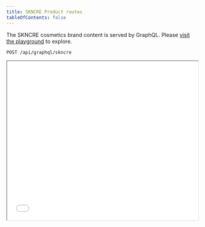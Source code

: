 ```yaml
---
title: SKNCRE Product routes
tableOfContents: false
---
```


The SKNCRE cosmetics brand content is served by GraphQL. Please [visit the playground](/api/graphql/skncre) to explore.

```sh
POST /api/graphql/skncre

```

<iframe style="width: 100%;aspect-ratio: 3 / 2.5;" src="/api/graphql/skncre?query=query+MyQuery+%7B%0A++products+%7B%0A++++description%0A++++id%0A++++ingredients%0A++++name%0A++++price%0A++++shortDescription%0A++++slug%0A++++stock%0A++++images+%7B%0A++++++url%0A++++++alt%0A++++%7D%0A++%7D%0A%7D" />


## Query examples

### Get all products

Get a list of all products in the API with the relevant details. [See an example of this query in the playground](/api/graphql/skncre?query=query+MyQuery+%7B%0A++products+%7B%0A++++description%0A++++id%0A++++ingredients%0A++++name%0A++++price%0A++++shortDescription%0A++++slug%0A++++stock%0A++++images+%7B%0A++++++url%0A++++++alt%0A++++%7D%0A++%7D%0A%7D)




<Tabs>
<TabItem label="Query">

```graphql
query MyQuery {
  products {
    description
    id
    ingredients
    name
    price
    shortDescription
    slug
    stock
    images {
      url
      alt
    }
  }
}
```
</TabItem>
<TabItem label="Response">

```json
{
  "data": {
    "products": [
      {
        "description": "Indicated for the treatment of wrinkles in the periocular area and blemish of the bags; based on snail slime, hyaluronic acid, pre and probiotics. Snail slime: Nourishing, regenerating and antioxidant properties. It also has film-forming properties such as: proteins, mucopolysaccharides, allantoin and glycolic acid; that make the skin soft, healthy, hydrated, smooth, smooth, silky; preventing the formation of skin spots and the accumulation of impurities.",
        "id": 1,
        "ingredients": "snail slime, benzyl salicylate, hydroxyethylpiperazine ethane sulfonic acid, triethanolamine, snail slime, benzyl salicylate, hydroxyethylpiperazine ethane sulfonic acid, triethanolamine.",
        "name": "Your face serum",
        "price": 199,
        "shortDescription": "This calming serum revitalizes the skin like never before.",
        "slug": "face-serum",
        "stock": 34,
        "images": [
          {
            "url": "https://federate-this-astro.vercel.app/skncre/face_serum_1.jpg",
            "alt": "Face serum Image 1"
          },
          {
            "url": "https://federate-this-astro.vercel.app/skncre/face_serum_2.jpg",
            "alt": "Face serum Image 2"
          }
        ]
      },
      {
        "description": "Light and evanescent texture, with a fresh and pleasant touch. The basic formula of two main ingredients known for a long time for their functional properties: Pure Helicine and Hyaluronic Acid. Suitable for all skin types: dry, combination, and oily. Snail slime: Nourishing, regenerating, and antioxidant properties. It also has film-forming properties such as proteins, mucopolysaccharides, allantoin, and glycolic acid; that make the skin soft, healthy, hydrated, smooth, smooth, silky. Prevents the formation of skin spots (light and dark), pimples, stretch marks, and scars, and prevents the accumulation of blemishes.",
        "id": 2,
        "ingredients": "aqua, glycerin, butylene glycol, hydrogenated coco-glycerides, glyceryl stearate se, caprylic/capric triglyceride, dicaprylyl ether, phenyl trimethicone",
        "name": "Your face cream",
        "price": 355,
        "shortDescription": "Discover the reactivating, cooling night cream to stimulate the skin overnight so you wake up with a rosy glow.",
        "slug": "face-cream",
        "stock": 6,
        "images": [
          {
            "url": "https://federate-this-astro.vercel.app/skncre/face_cream_1.jpg",
            "alt": "Face cream Image 1"
          },
          {
            "url": "https://federate-this-astro.vercel.app/skncre/face_cream_2.png",
            "alt": "Face cream Image 2"
          }
        ]
      },
      {
        "description": "Containing face cream, serum and eye contour; ideal for an excellent beauty routine. Three items with one purchase. Also perfect as a gift box. Nourishing, regenerating and antioxidant properties. It also has film-forming properties such as proteins, mucopolysaccharides, allantoin and glycolic acid; that make the skin soft, healthy, hydrated, smooth, smooth, silky; prevents the formation of skin spots (light and dark), pimples, stretch marks, scars and preventing the accumulation of blemishes.",
        "id": 3,
        "ingredients": "aqua, propylene glycole, isopropyl myristate, snail secretion filtrate, hyaluronic acid, acetyl hexapeptide-8, acetyl heptapeptide-4, polymnia sonchifolia root juice",
        "name": "Your eye contour",
        "price": 405,
        "shortDescription": "Say goodbye to bags, blemish and wrinkles in the periocular area.",
        "slug": "eye-contour",
        "stock": 3,
        "images": [
          {
            "url": "https://federate-this-astro.vercel.app/skncre/eye_contour_1.jpg",
            "alt": "Eye contour Image 1"
          },
          {
            "url": "https://federate-this-astro.vercel.app/skncre/eye_contour_2.jpg",
            "alt": "Eye contour Image 2"
          }
        ]
      },
      {
        "description": "Indicated for the treatment of wrinkles in the periocular area and blemish of the bags; based on snail slime, hyaluronic acid, pre and probiotics. Snail slime: Nourishing, regenerating and antioxidant properties. It also has film-forming properties such as: proteins, mucopolysaccharides, allantoin and glycolic acid; that make the skin soft, healthy, hydrated, smooth, smooth, silky; preventing the formation of skin spots and the accumulation of impurities.",
        "id": 4,
        "ingredients": "",
        "name": "Your skncre bundle",
        "price": 999,
        "shortDescription": "A travel-size cream, contour, and serum, presented in a signature silk-white pouch.",
        "slug": "bundle",
        "stock": 4,
        "images": [
          {
            "url": "https://federate-this-astro.vercel.app/skncre/bundle_1.png",
            "alt": "Bundle Image 1"
          },
          {
            "url": "https://federate-this-astro.vercel.app/skncre/bundle_2.png",
            "alt": "Bundle Image 2"
          }
        ]
      }
    ]
  }
}
```
</TabItem>
</Tabs>

### Get a product by ID or slug

Get a single product by ID or slug. [See an example of this query in the playground](/api/graphql/skncre?query=query+MyQuery+%7B%0A++product%28id%3A+"2"%29+%7B%0A++++description%0A++++id%0A++++ingredients%0A++++name%0A++++price%0A++++shortDescription%0A++++slug%0A++++stock%0A++%7D%0A%7D)

<Tabs>
<TabItem label="Query">

```graphql
query MyQuery {
  product(id: "2") {
    description
    id
    ingredients
    name
    price
    shortDescription
    slug
    stock
  }
}
```
</TabItem>
<TabItem label="Response">

```json
{
  "data": {
    "product": {
      "description": "Light and evanescent texture, with a fresh and pleasant touch. The basic formula of two main ingredients known for a long time for their functional properties: Pure Helicine and Hyaluronic Acid. Suitable for all skin types: dry, combination, and oily. Snail slime: Nourishing, regenerating, and antioxidant properties. It also has film-forming properties such as proteins, mucopolysaccharides, allantoin, and glycolic acid; that make the skin soft, healthy, hydrated, smooth, smooth, silky. Prevents the formation of skin spots (light and dark), pimples, stretch marks, and scars, and prevents the accumulation of blemishes.",
      "id": 2,
      "ingredients": "aqua, glycerin, butylene glycol, hydrogenated coco-glycerides, glyceryl stearate se, caprylic/capric triglyceride, dicaprylyl ether, phenyl trimethicone",
      "name": "Your face cream",
      "price": 355,
      "shortDescription": "Discover the reactivating, cooling night cream to stimulate the skin overnight so you wake up with a rosy glow.",
      "slug": "face-cream",
      "stock": 6
    }
  }
}
```
</TabItem>
</Tabs>
